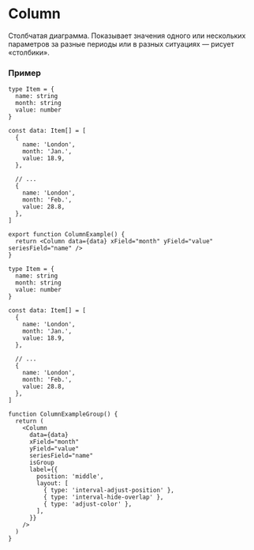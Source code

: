 

# Column

<RemadeInfo commponentName="Column" apiUrl="https://g2plot.antv.vision/en/docs/api/plots/column" />

Столбчатая диаграмма. Показывает значения одного или нескольких параметров за разные периоды или в разных ситуациях — рисует «столбики».

### Пример

```tsx
type Item = {
  name: string
  month: string
  value: number
}

const data: Item[] = [
  {
    name: 'London',
    month: 'Jan.',
    value: 18.9,
  },

  // ...
  {
    name: 'London',
    month: 'Feb.',
    value: 28.8,
  },
]

export function ColumnExample() {
  return <Column data={data} xField="month" yField="value" seriesField="name" />
}
```

<ColumnExample />

```tsx
type Item = {
  name: string
  month: string
  value: number
}

const data: Item[] = [
  {
    name: 'London',
    month: 'Jan.',
    value: 18.9,
  },

  // ...
  {
    name: 'London',
    month: 'Feb.',
    value: 28.8,
  },
]

function ColumnExampleGroup() {
  return (
    <Column
      data={data}
      xField="month"
      yField="value"
      seriesField="name"
      isGroup
      label={{
        position: 'middle',
        layout: [
          { type: 'interval-adjust-position' },
          { type: 'interval-hide-overlap' },
          { type: 'adjust-color' },
        ],
      }}
    />
  )
}
```

<ColumnExampleGroup />
